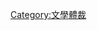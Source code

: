 {{Catnav|頁面分類|文学|文學體裁}}
{{Catnav|頁面分類|社会|生活|文化|文学|文學體裁}}
{{Catnav|頁面分類|社会|文化|艺术|文学}}
{{Catnav|頁面分類|社会|文化|文学|文學體裁}}
{{Catnav|頁面分類|社会|文化|文学}}
{{Catnav|頁面分類|人文學科|艺术|文学|文學體裁}}
{{Catnav|頁面分類|人文學科|艺术|文学}}
{{Catnav|頁面分類|人文學科|文学|文學體裁}}
{{Catnav|頁面分類|人文學科|文学}}
{{Commonscat|Essays}}

[[Category:文學體裁|Category:文學體裁]]